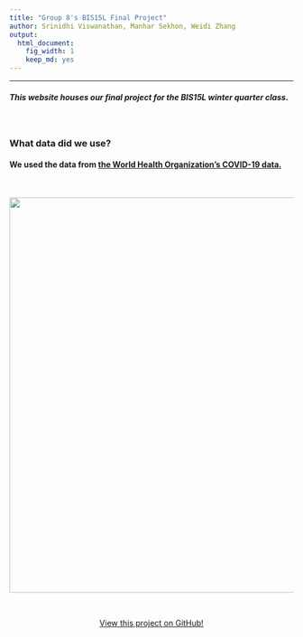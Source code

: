 ```yaml
---
title: "Group 8's BIS15L Final Project"
author: Srinidhi Viswanathan, Manhar Sekhon, Weidi Zhang
output:
  html_document: 
    fig_width: 1
    keep_md: yes
---
```


----

##### This website houses our final project for the BIS15L winter quarter class.

<br>


### **What data did we use?**

#### We used the data from [the World Health Organization's COVID-19 data.](https://covid19.who.int/table)


<br>

<center><img src="images/Coronavirus_SARS-CoV-2.jpg" width="700px">

<br>

[View this project on GitHub!](https://github.com/v-srinidhi/group8-finalproject)
